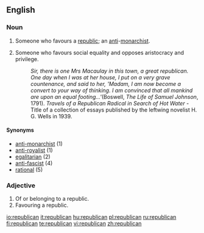 {{see|Republican}}
{{rfc|use of abbreviations, which terms belong on capitalized page?}}
==English==

===Noun===
{{en-noun}}
# Someone who favours a [[republic]]; an [[anti]]-[[monarchist]].
#{{context|history|politics}} Someone who favours social equality and opposes aristocracy and privilege.  
#:''Sir, there is one Mrs Macaulay in this town, a great republican.  One day when I was at her house, I put on a very grave countenance, and said to her, 'Madam, I am now become a convert to your way of thinking.  I am convinced that all mankind are upon an equal footing...' ''(Boswell, ''The Life of Samuel Johnson'', 1791).   ''Travels of a Republican Radical in Search of Hot Water'' - Title of a collection of essays published by the leftwing novelist H. G. Wells in 1939.

====Synonyms====
*[[anti-monarchist]] (1)
*[[anti-royalist]] (1)
*[[egalitarian]] (2)
*[[anti-fascist]] (4)
*[[rational]] (5)

===Adjective===
{{en-adj}}
# Of or belonging to a republic.
# Favouring a republic.

[[io:republican]]
[[it:republican]]
[[hu:republican]]
[[pl:republican]]
[[ru:republican]]
[[fi:republican]]
[[te:republican]]
[[vi:republican]]
[[zh:republican]]
